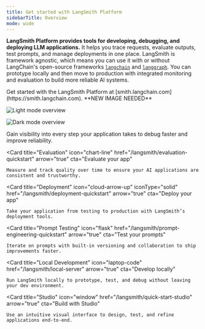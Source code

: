 ```yaml
---
title: Get started with LangSmith Platform
sidebarTitle: Overview
mode: wide
---
```


**LangSmith Platform provides tools for developing, debugging, and deploying LLM applications.**
It helps you trace requests, evaluate outputs, test prompts, and manage deployments in one place. LangSmith is framework agnostic, which means you can use it with or without LangChain's open-source frameworks [`langchain`](https://python.langchain.com) and [`langgraph`](https://langchain-ai.github.io/langgraph/). You can prototype locally and then move to production with integrated monitoring and evaluation to build more reliable AI systems.

<Tip>
Get started with the LangSmith Platform at [smith.langchain.com](https://smith.langchain.com).
</Tip>
**NEW IMAGE NEEDED**

<img
    className="block dark:hidden"
    src="/langsmith/images/overview-light.svg"
    alt="Light mode overview"
/>

<img
    className="hidden dark:block"
    src="/langsmith/images/overview-dark.svg"
    alt="Dark mode overview"
/>

<Columns cols={3}>
  <Card
    title="Observability"
    icon="magnifying-glass"
    href="/langsmith/observability-quickstart"
    arrow="true"
    cta="Start tracing"
  >
    Gain visibility into every step your application takes to debug faster and improve reliability.
  </Card>

  <Card
    title="Evaluation"
    icon="chart-line"
    href="/langsmith/evaluation-quickstart"
    arrow="true"
    cta="Evaluate your app"
  >
    Measure and track quality over time to ensure your AI applications are consistent and trustworthy.
  </Card>

  <Card
    title="Deployment"
    icon="cloud-arrow-up"
    iconType="solid"
    href="/langsmith/deployment-quickstart"
    arrow="true"
    cta="Deploy your app"
  >
    Take your application from testing to production with LangSmith’s deployment tools.
  </Card>

  <Card
    title="Prompt Testing"
    icon="flask"
    href="/langsmith/prompt-engineering-quickstart"
    arrow="true"
    cta="Test your prompts"
  >
    Iterate on prompts with built-in versioning and collaboration to ship improvements faster.
  </Card>

  <Card
    title="Local Development"
    icon="laptop-code"
    href="/langsmith/local-server"
    arrow="true"
    cta="Develop locally"
  >
    Run LangSmith locally to prototype, test, and debug without leaving your dev environment.
  </Card>

  <Card
    title="Studio"
    icon="window"
    href="/langsmith/quick-start-studio"
    arrow="true"
    cta="Build with Studio"
  >
    Use an intuitive visual interface to design, test, and refine applications end-to-end.
  </Card>
</Columns>

